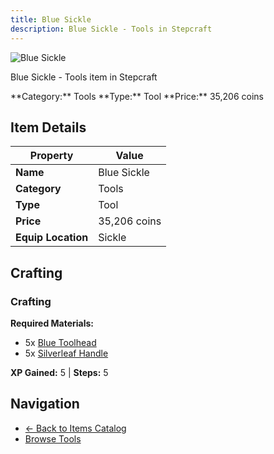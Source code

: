 ```yaml
---
title: Blue Sickle
description: Blue Sickle - Tools in Stepcraft
---
```


<div className="flex items-start gap-6 mb-8">
  <div className="flex-shrink-0">
    <img src="/assets/resources/smithing/blue_sickle.png" alt="Blue Sickle" className="w-24 h-24 border rounded-lg" />
  </div>
  <div className="flex-1">
    <div className="space-y-2">
      <p className="text-lg text-muted-foreground">Blue Sickle - Tools item in Stepcraft</p>
      <div className="flex flex-wrap gap-4 text-sm">
        <span className="px-2 py-1 bg-blue-100 dark:bg-blue-900 rounded-md">
          **Category:** Tools
        </span>
        <span className="px-2 py-1 bg-green-100 dark:bg-green-900 rounded-md">
          **Type:** Tool
        </span>
        <span className="px-2 py-1 bg-yellow-100 dark:bg-yellow-900 rounded-md">
          **Price:** 35,206 coins
        </span>
      </div>
    </div>
  </div>
</div>

## Item Details

| Property | Value |
|----------|-------|
| **Name** | Blue Sickle |
| **Category** | Tools |
| **Type** | Tool |
| **Price** | 35,206 coins |
| **Equip Location** | Sickle |



## Crafting

### Crafting

**Required Materials:**
- 5x [Blue Toolhead](/docs/resources/individual/blue_toolhead)
- 5x [Silverleaf Handle](/docs/resources/individual/silverleaf_handle)

**XP Gained:** 5 | **Steps:** 5



## Navigation

- [← Back to Items Catalog](/docs/items)
- [Browse Tools](/docs/items#tools)
